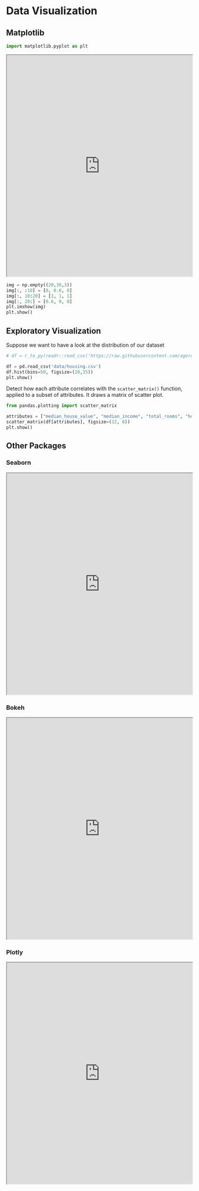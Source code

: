 # Data Visualization

## Matplotlib
```python
import matplotlib.pyplot as plt 
```

<iframe src="https://matplotlib.org/stable/tutorials/index.html" height="600px" width="100%"></iframe>

```python
img = np.empty((20,30,3))
img[:, :10] = [0, 0.6, 0]
img[:, 10:20] = [1, 1, 1]
img[:, 20:] = [0.6, 0, 0]
plt.imshow(img)
plt.show()
```

## Exploratory Visualization
Suppose we want to have a look at the distribution of our dataset
```r
# df = r_to_py(readr::read_csv('https://raw.githubusercontent.com/ageron/handson-ml/master/datasets/housing/housing.csv'))
```


```python
df = pd.read_csv('data/housing.csv')
df.hist(bins=50, figsize=(20,15))
plt.show()
```

Detect how each attribute correlates with the `scatter_matrix()` function, applied to a subset of attributes. It draws a matrix of scatter plot.
```python
from pandas.plotting import scatter_matrix

attributes = ["median_house_value", "median_income", "total_rooms", "housing_median_age"]
scatter_matrix(df[attributes], figsize=(12, 8))
plt.show()
```










## Other Packages

### Seaborn

<iframe src="https://seaborn.pydata.org/tutorial.html" height="600px" width="100%"></iframe>

### Bokeh

<iframe src="https://docs.bokeh.org/en/latest/docs/first_steps.html" height="600px" width="100%"></iframe>

### Plotly

<iframe src="https://dash.plotly.com/" height="600px" width="100%"></iframe>